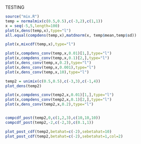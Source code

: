 

################################# TESTING #####################################
```r
source("mix.R")
temp = normalmix(c(0.5,0.5),c(-3,2),c(1,1))
x = seq(-5,5,length=100)
plot(x,dens(temp,x),type="l")
all.equal(compdens(temp,x),matdnorm(x, temp$mean,temp$sd))

plot(x,mixcdf(temp,x),type="l")

plot(x,compdens_conv(temp,x,0.01)[1,],type="l")
plot(x,compdens_conv(temp,x,0.1)[2,],type="l")
plot(x,dens_conv(temp,x,0.2),type="l")
plot(x,dens_conv(temp,x,0.001),type="l")
plot(x,dens_conv(temp,x,10),type="l")

```



```r



temp2 = unimix(c(0.5,0.5),c(-3,3),c(-1,4))
plot_dens(temp2)

plot(x,compdens_conv(temp2,x,0.01)[1,],type="l")
plot(x,compdens_conv(temp2,x,0.1)[2,],type="l")
plot(x,dens_conv(temp2,x,0.2),type="l")


compcdf_post(temp2,0,c(1,2,3),c(10,10,10))
compcdf_post(temp2,-2,c(-2,3),c(0.1,1))

plot_post_cdf(temp2,betahat=c(-2),sebetahat=10)
plot_post_cdf(temp2,betahat=c(-2),sebetahat=1,col=2)
```